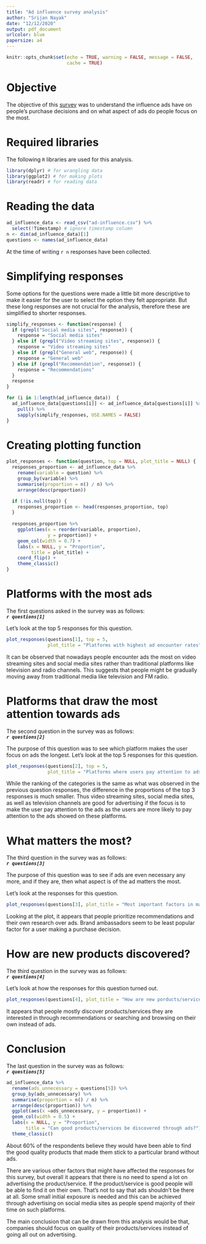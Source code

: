 ```yaml
---
title: "Ad influence survey analysis"
author: "Srijan Nayak"
date: "12/12/2020"
output: pdf_document
urlcolor: blue
papersize: a4
---
```


```r
knitr::opts_chunk$set(echo = TRUE, warning = FALSE, message = FALSE,
                      cache = TRUE)
```

# Objective

The objective of this [survey](https://forms.gle/791dhPnxgLVPzgyG9) was to
understand the influence ads have on people's purchase decisions and on what
aspect of ads do people focus on the most.

# Required libraries

The following `R` libraries are used for this analysis.

```r
library(dplyr) # for wrangling data
library(ggplot2) # for making plots
library(readr) # for reading data
```

# Reading the data

```r
ad_influence_data <- read_csv("ad-influence.csv") %>%
  select(!Timestamp) # ignore timestamp column
n <- dim(ad_influence_data)[1]
questions <- names(ad_influence_data)
```

At the time of writing `r n` responses have been collected.

# Simplifying responses

Some options for the questions were made a little bit more descriptive to make
it easier for the user to select the option they felt appropriate. But these
long responses are not crucial for the analysis, therefore these are simplified
to shorter responses.

```r
simplify_responses <- function(response) {
  if (grepl("Social media sites", response)) {
    response = "Social media sites"
  } else if (grepl("Video streaming sites", response)) {
    response = "Video streaming sites"
  } else if (grepl("General web", response)) {
    response = "General web"
  } else if (grepl("Recommendation", response)) {
    response = "Recommendations"
  }
  response
}

for (i in 1:length(ad_influence_data))  {
  ad_influence_data[questions[i]] <- ad_influence_data[questions[i]] %>%
    pull() %>%
    sapply(simplify_responses, USE.NAMES = FALSE)
}
```

# Creating plotting function

```r
plot_responses <- function(question, top = NULL, plot_title = NULL) {
  responses_proportion <- ad_influence_data %>%
    rename(variable = question) %>%
    group_by(variable) %>%
    summarise(proportion = n() / n) %>%
    arrange(desc(proportion))

  if (!is.null(top)) {
    responses_proportion <- head(responses_proportion, top)
  }
  
  responses_proportion %>%
    ggplot(aes(x = reorder(variable, proportion),
               y = proportion)) +
    geom_col(width = 0.7) +
    labs(x = NULL, y = "Proportion",
         title = plot_title) +
    coord_flip() +
    theme_classic()
}
```


# Platforms with the most ads

The first questions asked in the survey was as follows: \
**_`r questions[1]`_**

Let's look at the top 5 responses for this question.

```r
plot_responses(questions[1], top = 5,
               plot_title = "Platforms with highest ad encounter rates")
```

It can be observed that nowadays people encounter ads the most on video
streaming sites and social media sites rather than traditional platforms like
television and radio channels. This suggests that people might be gradually
moving away from traditional media like television and FM radio.

# Platforms that draw the most attention towards ads

The second question in the survey was as follows: \
**_`r questions[2]`_**

The purpose of this question was to see which platform makes the user focus
on ads the longest. Let's look at the top 5 responses for this question.

```r
plot_responses(questions[2], top = 5,
               plot_title = "Platforms where users pay attention to ads the most")
```

While the ranking of the categories is the same as what was observed in the
previous question responses, the difference in the proportions of the 
top 3 responses is much smaller. Thus video streaming sites, social media sites,
as well as television channels are good for advertising if the focus is to make
the user pay attention to the ads as the users are more likely to pay attention
to the ads showed on these platforms.

# What matters the most?

The third question in the survey was as follows: \
**_`r questions[3]`_**

The purpose of this question was to see if ads are even necessary any more,
and if they are, then what aspect is of the ad matters the most.

Let's look at the responses for this question.

```r
plot_responses(questions[3], plot_title = "Most important factors in making a purchase decision")
```

Looking at the plot, it appears that people prioritize recommendations and their
own research over ads. Brand ambassadors seem to be least popular factor for
a user making a purchase decision.

# How are new products discovered?

The third question in the survey was as follows: \
**_`r questions[4]`_**

Let's look at how the responses for this question turned out.

```r
plot_responses(questions[4], plot_title = "How are new porducts/services discovered?")
```

It appears that people mostly discover products/services they are interested in
through recommendations or searching and browsing on their own instead of ads.

# Conclusion

The last question in the survey was as follows: \
**_`r questions[5]`_**

```r
ad_influence_data %>%
  rename(ads_unnecessary = questions[5]) %>%
  group_by(ads_unnecessary) %>%
  summarise(proportion = n() / n) %>%
  arrange(desc(proportion)) %>%
  ggplot(aes(x =ads_unnecessary, y = proportion)) +
  geom_col(width = 0.5) +
  labs(x = NULL, y = "Proportion",
       title = "Can good products/services be discovered through ads?") +
  theme_classic()
```

About 60% of the respondents believe they would have been able to find the good
quality products that made them stick to a particular brand without ads.

There are various other factors that might have affected the responses for this
survey, but overall it appears that there is no need to spend a lot on
advertising the product/service. If the product/service is good people will be
able to find it on their own. That's not to say that ads shouldn't be there at
all. Some small initial exposure is needed and this can be achieved through
advertising on social media sites as people spend majority of their time on such
platforms.

The main conclusion that can be drawn from this analysis would be that,
companies should focus on quality of their products/services instead of going
all out on advertising.
